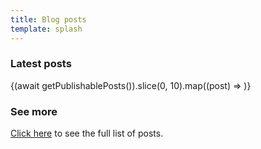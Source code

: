 ```yaml
---
title: Blog posts
template: splash
---
```



### Latest posts

{(await getPublishablePosts()).slice(0, 10).map((post) => <LinkToPost slug={post.slug} includeDate />)}

### See more

[Click here](/posts/full) to see the full list of posts.
